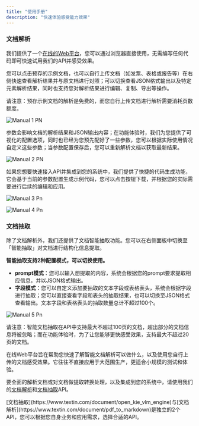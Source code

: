 ```yaml
---
title: "使用手册"
description: "快速体验感受能力效果"
---
```


### 文档解析

我们提供了一个[在线的Web平台](https://www.textin.com/console/recognition/robot_markdown?service=pdf_to_markdown)，您可以通过浏览器直接使用，无需编写任何代码即可快速试用我们的API并感受效果。

您可以点击预存的示例文档，也可以自行上传文档（如发票、表格或报告等）在右侧快速查看解析结果并与原文档进行对照；可以切换查看JSON格式输出以及特定元素解析结果，同时也支持您对解析结果进行编辑、复制、导出等操作。

<Warning>
  请注意：预存示例文档的解析是免费的，而您自行上传文档进行解析需要消耗页数额度。
</Warning>

![Manual 1 PN](/images/manual-1.PNG)

参数会影响文档的解析结果和JSON输出内容；在功能体验时，我们为您提供了可视化的配置选项，同时也已经为您预先配好了一些参数，您可以根据实际使用情况自定义这些参数；当参数配置保存后，您可以重新解析文档以获取最新结果。

![Manual 2 PN](/images/manual-2.PNG)

如果您想要快速接入API并集成到您的系统中，我们提供了快捷的代码生成功能，它会基于当前的参数配置生成示例代码，您可以点击按钮下载，并根据您的实际需要进行后续的编辑和应用。

![Manual 3 Pn](/images/manual-3.png)

![Manual 4 Pn](/images/manual-4.png)

### **文档抽取**

除了文档解析外，我们还提供了文档智能抽取功能。您可以在右侧面板中切换至「智能抽取」对文档进行结构化信息提取。

**智能抽取支持2种配置模式，可以切换使用。**

- **prompt模式**：您可以输入想提取的内容，系统会根据您的prompt要求提取相应信息，并以JSON格式输出。
- **字段模式**：您可以自定义添加要抽取的文本字段或表格表头，系统会根据字段进行抽取；您可以直接查看字段和表头的抽取结果，也可以切换至JSON格式查看输出。文本字段和表格表头的抽取数量总计不超过100个。

![Manual 5 Pn](/images/manual-5.png)

<Warning>
  请注意：智能文档抽取在API中支持最大不超过100页的文档，超出部分的文档信息将被忽略；而在功能体验时，为了让您能够更快感受效果，支持最大不超过20页的文档。
</Warning>

在线Web平台旨在帮助您快速了解智能文档解析可以做什么，以及使用您自行上传的文档感受效果。它往往不直接应用于大范围生产，更适合小规模的测试和体验。

要全面的解析文档或对文档做提取转换处理，以及集成到您的系统中，请使用我们的[文档解析](/api-reference/endpoint/parse)和[文档抽取](/api-reference/endpoint/extract)API。

<Tip>
  [文档抽取](https://www.textin.com/document/open_kie_vlm_engine)与[文档解析](https://www.textin.com/document/pdf_to_markdown)是独立的2个API，您可以根据您自身业务和应用需求，选择合适的API。
</Tip>